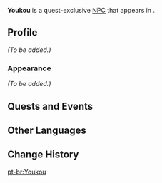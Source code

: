 {{Meta
<!-- REMOVE THIS TEMPLATE AFTER ADDING MISSING INFO -->
|missing_NPC_profile  = yes
}}
{{Character Infobox
|type             = Quest NPC
|image            = NPC Youkou.png
|region           = Inazuma
|location         = Inazuma
}}
'''Youkou''' is a quest-exclusive [[NPC]] that appears in {{Quest|Warriors' Dreams Like Spring Grass Renewing}}.

==Profile==
<!-- detailed story/lore information goes here -->
''(To be added.)''

===Appearance===
''(To be added.)''

==Quests and Events==
{{Quests and Events}}

==Other Languages==
{{Other Languages
|default_hidden = 1
|en      = Youkou
|zhs     = 用高
|zhs_rm  = Yònggāo
|zht     = 用高
|zht_rm  = Yònggāo
|ja      = 用高
|ja_rm   = Youkou
|ko      = 요우코
|es      = Youkou
|fr      = Youkou
|ru      = Ёко
|th      = Youkou
|vi      = Youkou
|de      = Youkou
|id      = Youkou
|pt      = Youkou
|tr      = Youkou
|it      = Youkou
}}

==Change History==
{{Change History|2.1}}

[[pt-br:Youkou]]